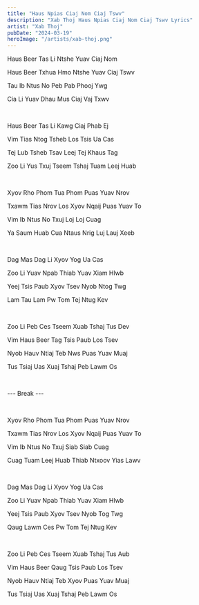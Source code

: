 ```yaml
---
title: "Haus Npias Ciaj Nom Ciaj Tswv"
description: "Xab Thoj Haus Npias Ciaj Nom Ciaj Tswv Lyrics"
artist: "Xab Thoj"
pubDate: "2024-03-19"
heroImage: "/artists/xab-thoj.png"
---
```


Haus Beer Tas Li Ntshe Yuav Ciaj Nom

Haus Beer Txhua Hmo Ntshe Yuav Ciaj Tswv

Tau Ib Ntus No Peb Pab Phooj Ywg

Cia Li Yuav Dhau Mus Ciaj Vaj Txwv

<br />

Haus Beer Tas Li Kawg Ciaj Phab Ej

Vim Tias Ntog Tsheb Los Tsis Ua Cas

Tej Lub Tsheb Tsav Leej Tej Khaus Tag

Zoo Li Yus Txuj Tseem Tshaj Tuam Leej Huab

<br />

Xyov Rho Phom Tua Phom Puas Yuav Nrov

Txawm Tias Nrov Los Xyov Nqaij Puas Yuav To

Vim Ib Ntus No Txuj Loj Loj Cuag

Ya Saum Huab Cua Ntaus Nrig Luj Lauj Xeeb

<br />

Dag Mas Dag Li Xyov Yog Ua Cas

Zoo Li Yuav Npab Thiab Yuav Xiam Hlwb

Yeej Tsis Paub Xyov Tsev Nyob Ntog Twg

Lam Tau Lam Pw Tom Tej Ntug Kev

<br />

Zoo Li Peb Ces Tseem Xuab Tshaj Tus Dev

Vim Haus Beer Tag Tsis Paub Los Tsev

Nyob Hauv Ntiaj Teb Nws Puas Yuav Muaj

Tus Tsiaj Uas Xuaj Tshaj Peb Lawm Os

<br />

--- Break ---

<br />

Xyov Rho Phom Tua Phom Puas Yuav Nrov

Txawm Tias Nrov Los Xyov Nqaij Puas Yuav To

Vim Ib Ntus No Txuj Siab Siab Cuag

Cuag Tuam Leej Huab Thiab Ntxoov Yias Lawv

<br />

Dag Mas Dag Li Xyov Yog Ua Cas

Zoo Li Yuav Npab Thiab Yuav Xiam Hlwb

Yeej Tsis Paub Xyov Tsev Nyob Tog Twg

Qaug Lawm Ces Pw Tom Tej Ntug Kev

<br />

Zoo Li Peb Ces Tseem Xuab Tshaj Tus Aub

Vim Haus Beer Qaug Tsis Paub Los Tsev

Nyob Hauv Ntiaj Teb Xyov Puas Yuav Muaj

Tus Tsiaj Uas Xuaj Tshaj Peb Lawm Os
